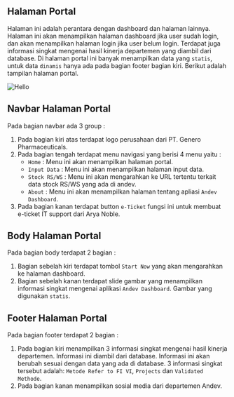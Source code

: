 ## Halaman Portal

Halaman ini adalah perantara dengan dashboard dan halaman lainnya. Halaman ini akan menampilkan halaman dashboard jika user sudah login, dan akan menampilkan halaman login jika user belum login. Terdapat juga informasi singkat mengenai hasil kinerja departemen yang diambil dari database.
Di halaman portal ini banyak menampilkan data yang `statis`, untuk data `dinamis` hanya ada pada bagian footer bagian kiri. Berikut adalah tampilan halaman portal.


<Image src="/home.png" alt="Hello" width={1600} height={755} layout="responsive" loading="lazy" />

## Navbar Halaman Portal

Pada bagian navbar ada 3 group :

1. Pada bagian kiri atas terdapat logo perusahaan dari PT. Genero Pharmaceuticals.
2. Pada bagian tengah terdapat menu navigasi yang berisi 4 menu yaitu :
   - `Home` : Menu ini akan menampilkan halaman portal.
   - `Input Data` : Menu ini akan menampilkan halaman input data.
   - `Stock RS/WS` : Menu ini akan mengarahkan ke URL tertentu terkait data stock RS/WS yang ada di andev.
   - `About` : Menu ini akan menampilkan halaman tentang apliasi `Andev Dashboard`.
3. Pada bagian kanan terdapat button `e-Ticket` fungsi ini untuk membuat e-ticket IT support dari Arya Noble.

## Body Halaman Portal

Pada bagian body terdapat 2 bagian :

1. Bagian sebelah kiri terdapat tombol `Start Now` yang akan mengarahkan ke halaman dashboard.
2. Bagian sebelah kanan terdapat slide gambar yang menampilkan informasi singkat mengenai aplikasi `Andev Dashboard`. Gambar yang digunakan `statis`.

## Footer Halaman Portal

Pada bagian footer terdapat 2 bagian :

1. Pada bagian kiri menampilkan 3 informasi singkat mengenai hasil kinerja departemen. Informasi ini diambil dari database. Informasi ini akan berubah sesuai dengan data yang ada di database. 3 informasi singkat tersebut adalah: `Metode Refer to FI VI`, `Projects` dan `Validated Methode`.
2. Pada bagian kanan menampilkan sosial media dari departemen Andev.
